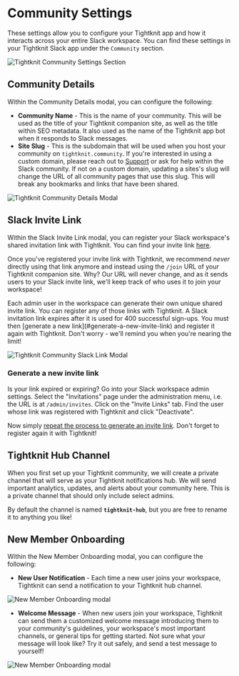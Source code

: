 
# Community Settings

These settings allow you to configure your Tightknit app and how it interacts across your entire Slack workspace.
You can find these settings in your Tightknit Slack app under the `Community` section.

![Tightknit Community Settings Section](/slack-administration/community-settings.png)

## Community Details

Within the Community Details modal, you can configure the following:

- **Community Name** - This is the name of your community.
  This will be used as the title of your Tightknit companion site, as well as the title within SEO metadata. It also used as the name of the Tightknit app bot when it responds to Slack messages.
- **Site Slug** - This is the subdomain that will be used when you host your community on `tightknit.community`.
  <Callout type="info" emoji="ℹ️">
    If you're interested in using a custom domain, please reach out to
    [Support](mailto:support@tightknit.ai) or ask for help within the Slack
    community.
  </Callout>
  <Callout type="warning" emoji="⚠️">
    If not on a custom domain, updating a sites's slug will change the URL of
    all community pages that use this slug. This will break any bookmarks and
    links that have been shared.
  </Callout>

![Tightknit Community Details Modal](/slack-administration/community-details-modal.png)

## Slack Invite Link

Within the Slack Invite Link modal, you can register your Slack workspace's shared invitation link with Tightknit. You can find your invite link [here](https://slack.com/help/articles/201330256-Invite-new-members-to-your-workspace#share-an-invitation-link).

Once you've registered your invite link with Tightknit, we recommend _never_ directly using that link anymore and instead using the `/join` URL of your Tightknit companion site. Why? Our URL will never change, and as it sends users to your Slack invite link, we'll keep track of who uses it to join your workspace!

<Callout type="info">
  Each admin user in the workspace can generate their own unique shared invite
  link. You can register any of those links with Tightknit.
</Callout>

<Callout type="warning" emoji="⚠️">
  A Slack invitation link expires after it is used for 400 successful sign-ups.
  You must then [generate a new link](#generate-a-new-invite-link) and register
  it again with Tightknit. Don't worry - we'll remind you when you're nearing
  the limit!
</Callout>

![Tightknit Community Slack Link Modal](/slack-administration/slack-invite-link-modal.png)

### Generate a new invite link

Is your link expired or expiring? Go into your Slack workspace admin settings. Select the "Invitations" page under the administration menu, i.e. the URL is at `/admin/invites`. Click on the "Invite Links" tab. Find the user whose link was registered with Tightknit and click "Deactivate".

Now simply [repeat the process to generate an invite link](https://slack.com/help/articles/201330256-Invite-new-members-to-your-workspace#share-an-invitation-link). Don't forget to register again it with Tightknit!

## Tightknit Hub Channel

When you first set up your Tightknit community, we will create a private channel that will serve as your Tightknit notifications hub. We will send important analytics, updates, and alerts about your community here. This is a private channel that should only include select admins.

By default the channel is named **`tightknit-hub`**, but you are free to rename it to anything you like!

## New Member Onboarding

Within the New Member Onboarding modal, you can configure the following:

- **New User Notification** - Each time a new user joins your workspace, Tightknit can send a notification to your Tightknit hub channel.

![New Member Onboarding modal](/slack-administration/new-member-notification.png)

- **Welcome Message** - When new users join your workspace, Tightknit can send them a customized welcome message introducing them to your community's guidelines, your workspace's most important channels, or general tips for getting started. Not sure what your message will look like? Try it out safely, and send a test message to yourself!

![New Member Onboarding modal](/slack-administration/new-member-onboarding-modal.png)
